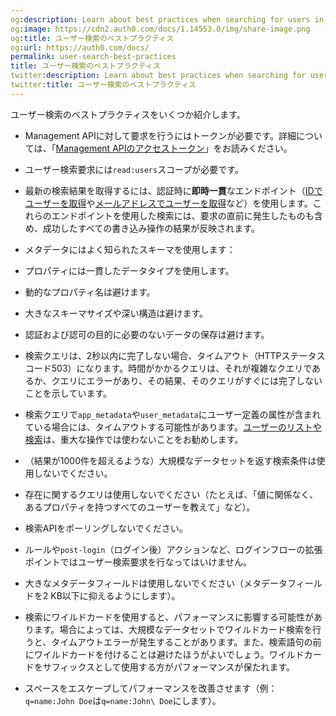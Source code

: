 ```yaml
---
og:description: Learn about best practices when searching for users in Auth0
og:image: https://cdn2.auth0.com/docs/1.14553.0/img/share-image.png
og:title: ユーザー検索のベストプラクティス
og:url: https://auth0.com/docs/
permalink: user-search-best-practices
title: ユーザー検索のベストプラクティス
twitter:description: Learn about best practices when searching for users in Auth0
twitter:title: ユーザー検索のベストプラクティス
---
```


ユーザー検索のベストプラクティスをいくつか紹介します。

* Management APIに対して要求を行うにはトークンが必要です。詳細については、「[Management APIのアクセストークン](/security/tokens/access-tokens/management-api-access-tokens)」をお読みください。
* ユーザー検索要求には`read:users`スコープが必要です。
* 最新の検索結果を取得するには、認証時に**即時一貫**なエンドポイント（[IDでユーザーを取得](/users/user-search/retrieve-users-with-get-users-by-id-endpoint)や[メールアドレスでユーザーを取得](/users/user-search/retrieve-users-with-get-users-by-email-endpoint)など）を使用します。これらのエンドポイントを使用した検索には、要求の直前に発生したものも含め、成功したすべての書き込み操作の結果が反映されます。
* メタデータにはよく知られたスキーマを使用します：

* プロパティには一貫したデータタイプを使用します。
* 動的なプロパティ名は避けます。
* 大きなスキーマサイズや深い構造は避けます。
* 認証および認可の目的に必要のないデータの保存は避けます。
* 検索クエリは、2秒以内に完了しない場合、タイムアウト（HTTPステータスコード503）になります。時間がかかるクエリは、それが複雑なクエリであるか、クエリにエラーがあり、その結果、そのクエリがすぐには完了しないことを示しています。
* 検索クエリで`app_metadata`や`user_metadata`にユーザー定義の属性が含まれている場合には、タイムアウトする可能性があります。[ユーザーのリストや検索](https://auth0.com/docs/api/management/v2/users/get-users)は、重大な操作では使わないことをお勧めします。
* （結果が1000件を超えるような）大規模なデータセットを返す検索条件は使用しないでください。
* 存在に関するクエリは使用しないでください（たとえば、「値に関係なく、あるプロパティを持つすべてのユーザーを教えて」など）。
* 検索APIをポーリングしないでください。
* ルールや`post-login`（ログイン後）アクションなど、ログインフローの拡張ポイントではユーザー検索要求を行なってはいけません。
* 大きなメタデータフィールドは使用しないでください（メタデータフィールドを2 KB以下に抑えるようにします）。
* 検索にワイルドカードを使用すると、パフォーマンスに影響する可能性があります。場合によっては、大規模なデータセットでワイルドカード検索を行うと、タイムアウトエラーが発生することがあります。また、検索語句の前にワイルドカードを付けることは避けたほうがよいでしょう。ワイルドカードをサフィックスとして使用する方がパフォーマンスが保たれます。
* スペースをエスケープしてパフォーマンスを改善させます（例：`q=name:John Doe`は`q=name:John\ Doe`にします）。